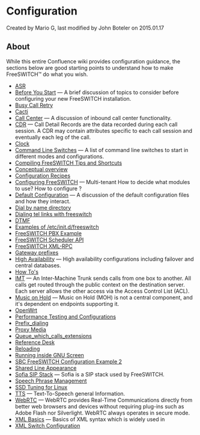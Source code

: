 
# Configuration 

 Created by  Mario G, last modified by  John Boteler on 2015.01.17

## About

While this entire Confluence wiki provides configuration guidance, the sections below are good starting points to understand how to make FreeSWITCH™ do what you wish.

* [ASR](./ASR_7143498.mdx#htk)
* [Before You Start](./Before-You-Start_7143968.mdx#about) — A brief discussion of topics to consider before configuring your new FreeSWITCH installation.
* [Busy Call Retry](./Busy-Call-Retry_13173311.mdx#--)
* [Cacti](./Cacti_13173308.mdx#-freeswitch--cacti-)
* [Call Center](./Call-Center_7143525.mdx#about) — A discussion of inbound call center functionality.
* [CDR](./CDR/index.mdx#about) — Call Detail Records are the data recorded during each call session. A CDR may contain attributes specific to each call session and eventually each leg of the call.
* [Clock](./Clock_9634254.mdx#-freeswitch--clock-)
* [Command Line Switches](./Command-Line-Switches_6587362.mdx#about) — A list of command line switches to start in different modes and configurations.
* [Compiling FreeSWITCH Tips and Shortcuts](./Compiling-FreeSWITCH-Tips-and-Shortcuts_13173323.mdx#about)
* [Conceptual overview](./Conceptual-overview_13173329.mdx#endpoint-dialplan-session)
* [Configuration Recipes](./Configuration-Recipes_13173344.mdx#--)
* [Configuring FreeSWITCH](./Configuring-FreeSWITCH/index.mdx#set) — Multi-tenant How to decide what modules to use? How to configure ?
* [Default Configuration](./Default-Configuration_6587388.mdx#mod_vp8) — A discussion of the default configuration files and how they interact.
* [Dial by name directory](./Dial-by-name-directory_13173394.mdx#about)
* [Dialing tel links with freeswitch](./Dialing-tel-links-with-freeswitch_13173401.mdx#--)
* [DTMF](./DTMF_9634268.mdx#5-other)
* [Examples of /etc/init.d/freeswitch](./9634738.mdx#bsd)
* [FreeSWITCH PBX Example](./FreeSWITCH-PBX-Example_7144332.mdx#about)
* [FreeSWITCH Scheduler API](./FreeSWITCH-Scheduler-API_13173035.mdx#about)
* [FreeSWITCH XML-RPC](./FreeSWITCH-XML-RPC_13173038.mdx#--)
* [Gateway prefixes](./Gateway-prefixes_13173251.mdx#about)
* [High Availability](./High-Availability/index.mdx#about) — High availability configurations including failover and central databases.
* [How To's](./13173716.mdx#about)
* [IMT](./IMT_3965705.mdx#about) — An Inter-Machine Trunk sends calls from one box to another. All calls get routed through the public context on the destination server. Each server allows the other access via the Access Control List (ACL).
* [Music on Hold](./Music-on-Hold_6587503.mdx#about) — Music on Hold (MOH) is not a central component, and it's dependent on endpoints supporting it.
* [OpenWrt](./OpenWrt_13173507.mdx#ls)
* [Performance Testing and Configurations](./Performance-Testing-and-Configurations/index.mdx)
* [Prefix\_dialing](./Prefix_dialing_13173529.mdx#about)
* [Proxy Media](./Proxy-Media_13173588.mdx#faqs)
* [Queue\_which\_calls\_extensions](./Queue_which_calls_extensions_13173973.mdx#introduction)
* [Reference Desk](./Reference-Desk_13173626.mdx#about)
* [Reloading](./Reloading_13173616.mdx#see-also)
* [Running inside GNU Screen](./Running-inside-GNU-Screen_9634734.mdx#about)
* [SBC FreeSWITCH Configuration Example 2](./SBC-FreeSWITCH-Configuration-Example-2_13174171.mdx#about)
* [Shared Line Appearance](./Shared-Line-Appearance_13174046.mdx#snom)
* [Sofia SIP Stack](./Sofia-SIP-Stack/index.mdx#faq) — Sofia is a SIP stack used by FreeSWITCH.
* [Speech Phrase Management](./Speech-Phrase-Management_9634492.mdx#0-about)
* [SSD Tuning for Linux](./SSD-Tuning-for-Linux_1966304.mdx#about)
* [TTS](./TTS_9634273.mdx#about) — Text-To-Speech general Information.
* [WebRTC](./WebRTC_3375381.mdx#next) — WebRTC provides Real-Time Communications directly from better web browsers and devices without requiring plug-ins such as Adobe Flash nor Silverlight. WebRTC always operates in secure mode.
* [XML Basics](./XML-Basics_7143966.mdx#about) — Basics of XML syntax which is widely used in
* [XML Switch Configuration](./XML-Switch-Configuration_13173223.mdx#--)


